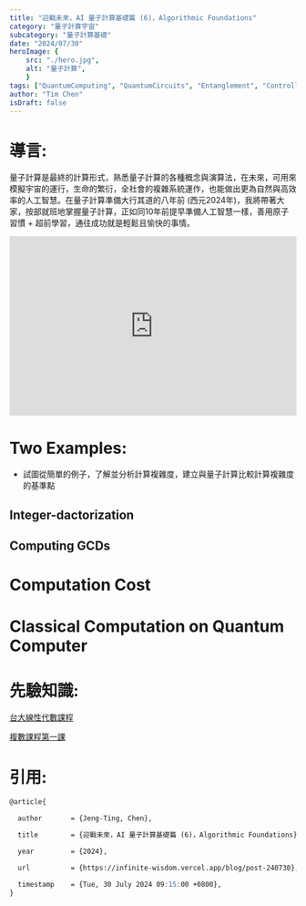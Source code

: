 ```yaml
---
title: "迎戰未來，AI 量子計算基礎篇 (6)，Algorithmic Foundations"
category: "量子計算宇宙"
subcategory: "量子計算基礎"
date: "2024/07/30"
heroImage: {
    src: "./hero.jpg",
    alt: "量子計算",
    }
tags: ["QuantumComputing", "QuantumCircuits", "Entanglement", "ControlledNOT",'ControlledSWAP',"Qiskit", "braket", "CartesianProduct", "TensorProduct", "ProbabilityState", "independent", "AI量子計算", "量子計算基礎", "3C"]
author: "Tim Chen"
isDraft: false
---
```

# 導言:
量子計算是最終的計算形式，熟悉量子計算的各種概念與演算法，在未來，可用來模擬宇宙的運行，生命的繁衍，全社會的複雜系統運作，也能做出更為自然與高效率的人工智慧。在量子計算準備大行其道的八年前 (西元2024年)，我將帶著大家，按部就班地掌握量子計算，正如同10年前提早準備人工智慧一樣，善用原子習慣 + 超前學習，通往成功就是輕鬆且愉快的事情。

<p align="center"><iframe width="100%" height="315" src="https://www.youtube.com/embed/2wxxvwRGANQ?si=CJdzQloAfp-4JDBs" frameborder="0" allow="accelerometer; autoplay; clipboard-write; encrypted-media; gyroscope; picture-in-picture" allowfullscreen></iframe></p>

# Two Examples:
- 試圖從簡單的例子，了解並分析計算複雜度，建立與量子計算比較計算複雜度的基準點

## Integer-dactorization
## Computing GCDs

# Computation Cost
# Classical Computation on Quantum Computer

# 先驗知識:
[台大線性代數課程](https://ocw.aca.ntu.edu.tw/ntu-ocw/ocw/cou/102S207)

[複數課程第一課](https://ocw.nthu.edu.tw/ocw/index.php?page=chapter&cid=289&chid=6153)

# 引用:
```markdown
@article{

  author       = {Jeng-Ting, Chen},

  title        = {迎戰未來，AI 量子計算基礎篇 (6)，Algorithmic Foundations},  

  year         = {2024},

  url          = {https://infinite-wisdom.vercel.app/blog/post-240730},  

  timestamp    = {Tue, 30 July 2024 09:15:00 +0800},
}
```